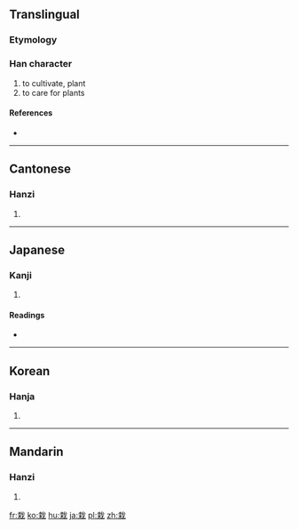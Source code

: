 ==Translingual==

===Etymology===
{{Han compound|木|𢦏|c1=s|c2=p|ls=psc}}

===Han character===
{{Han char|rn=75|rad=木|as=06|sn=10|four=4395<sub>0</sub>|canj=十戈木 (JID)}}

# to cultivate, plant
# to care for plants

====References====
* {{Han ref|kx=0524.120|dkj=14750|dj=0913.040|hdz=21193.060|uh=683D|ud=26685|bh=AEE2|bd=44770}}

----

==Cantonese==

===Hanzi===
{{yue-hanzi|jyut=|y=joi1}}

# {{defn|Cantonese|sort=木06}}

----

==Japanese==

===Kanji===
{{ja-kanji|grade=c|rs=木06}}

# {{defn|Japanese|sort=木06}}

====Readings====
* {{ja-readings|on=[[さい]] (sai)|kun=[[うえる]] (ueru)}}

----

==Korean==

===Hanja===
{{ko-hanja|hangeul=재|eumhun=|rv=jae|mr=chae|y=cay}}

# {{defn|Korean|sort=木06}}

----

==Mandarin==

===Hanzi===
{{cmn-hanzi|pin=[[zāi]] ([[zai1]]), [[zài]] ([[zai4]])|wg=tsai<sup>1</sup>, tsai<sup>4</sup>}}

# {{defn|Mandarin|sort=木06}}

[[fr:栽]]
[[ko:栽]]
[[hu:栽]]
[[ja:栽]]
[[pl:栽]]
[[zh:栽]]